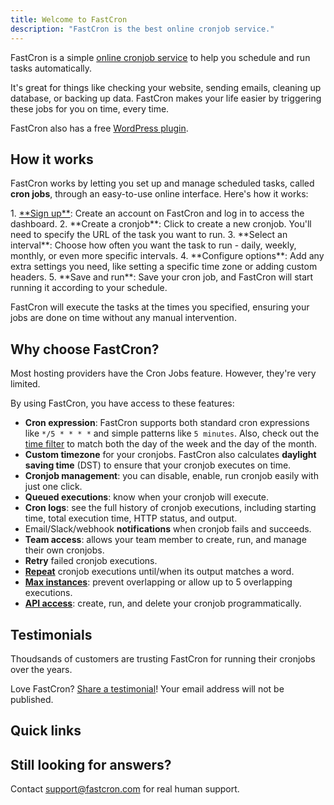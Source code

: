 ```yaml
---
title: Welcome to FastCron
description: "FastCron is the best online cronjob service."
---
```



FastCron is a simple [online cronjob service](/) to help you schedule and run tasks automatically. 

It's great for things like checking your website, sending emails, cleaning up database, or backing up data. FastCron makes your life easier by triggering these jobs for you on time, every time.

FastCron also has a free <a href="https://wordpress.org/plugins/fastcron/" target="_blank" rel="nofollow">WordPress plugin</a>.

## How it works
FastCron works by letting you set up and manage scheduled tasks, called **cron jobs**, through an easy-to-use online interface. Here's how it works:

<Steps>
1. <a href="https://app.fastcron.com/signup" target="_blank">**Sign up**</a>: Create an account on FastCron and log in to access the dashboard.
2. **Create a cronjob**: Click to create a new cronjob. You'll need to specify the URL of the task you want to run.
3. **Select an interval**: Choose how often you want the task to run - daily, weekly, monthly, or even more specific intervals.
4. **Configure options**: Add any extra settings you need, like setting a specific time zone or adding custom headers.
5. **Save and run**: Save your cron job, and FastCron will start running it according to your schedule.
</Steps>

FastCron will execute the tasks at the times you specified, ensuring your jobs are done on time without any manual intervention.

## Why choose FastCron?
Most hosting providers have the Cron Jobs feature. However, they're very limited.

By using FastCron, you have access to these features:

- **Cron expression**: FastCron supports both standard cron expressions like `*/5 * * * *` and simple patterns like `5 minutes`. Also, check out the [time filter](/blog/time-filter) to match both the day of the week and the day of the month.
- **Custom timezone** for your cronjobs. FastCron also calculates **daylight saving time** (DST) to ensure that your cronjob executes on time.
- **Cronjob management**: you can disable, enable, run cronjob easily with just one click.
- **Queued executions**: know when your cronjob will execute.
- **Cron logs**: see the full history of cronjob executions, including starting time, total execution time, HTTP status, and output.
- Email/Slack/webhook **notifications** when cronjob fails and succeeds.
- **Team access**: allows your team member to create, run, and manage their own cronjobs.
- **Retry** failed cronjob executions.
- [**Repeat**](/blog/repeat-cronjob) cronjob executions until/when its output matches a word.
- [**Max instances**](/blog/max-instances): prevent overlapping or allow up to 5 overlapping executions.
- [**API access**](/reference): create, run, and delete your cronjob programmatically.

## Testimonials

Thoudsands of customers are trusting FastCron for running their cronjobs over the years.

<script src="https://widget.senja.io/widget/300625aa-3271-4ae4-880e-b218ff67eaac/platform.js" type="text/javascript" async></script>
<div class="senja-embed" data-id="300625aa-3271-4ae4-880e-b218ff67eaac" data-mode="shadow" data-lazyload="false" style="display: block;"></div>

Love FastCron?
<a href="https://senja.io/p/fastcron/r/RJS4Tt" target="_blank" rel="nofollow">Share a testimonial</a>!
Your email address will not be published.

## Quick links
<LinkCard
  title="Sign up"
  description="Create your account and start setting up cronjobs in minutes."
  href="https://app.fastcron.com/signup"
  target="_blank"
/>

<LinkCard
  title="Read the docs"
  description="To get a full reference to our API functions, let's read the docs."
  href="/reference"
/>

## Still looking for answers?
Contact support@fastcron.com for real human support.
